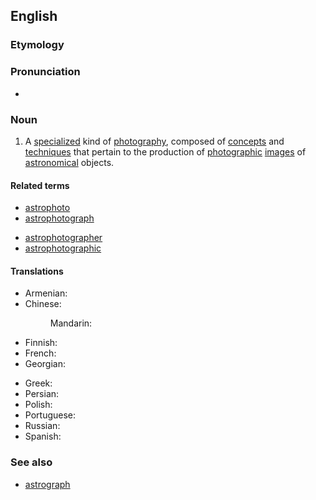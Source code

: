 ==English==
{{wikipedia}}

===Etymology===
{{prefix|en|astro|photography}}

===Pronunciation===
* {{rhymes|en|ɒɡɹəfi|s=6}}

===Noun===
{{en-noun|-}}

# {{lb|en|astronomy|photography}} A [[specialize]]d kind of [[photography]], composed of [[concept]]s and [[technique]]s that pertain to the production of [[photographic]] [[images]] of [[astronomical]] objects.

====Related terms====
{{rel-top|Terms related to ''astrophotography''}}
* [[astrophoto]]
* [[astrophotograph]]
{{rel-mid}}
* [[astrophotographer]]
* [[astrophotographic]]
{{rel-bottom}}

====Translations====
{{trans-top|celestial objects photography}}
* Armenian: {{t-needed|hy}}
* Chinese:
*: Mandarin: {{t-needed|cmn}}
* Finnish: {{t|fi|tähtivalokuvaus}}
* French: {{t+|fr|astrophotographie}}
* Georgian: {{t-needed|ka}}
{{trans-mid}}
* Greek: {{t+|el|αστροφωτογραφία|f}}
* Persian: {{t+|fa|عکاسی نجومی|tr=akkâsi-ye nojumi}}
* Polish: {{t+|pl|astrofotografia|f}}
* Portuguese: {{t|pt|astrofotografia|f}}
* Russian: {{t-needed|ru}}
* Spanish: {{t|es|astrofotografía}}
{{trans-bottom}}

===See also===
* [[astrograph]]